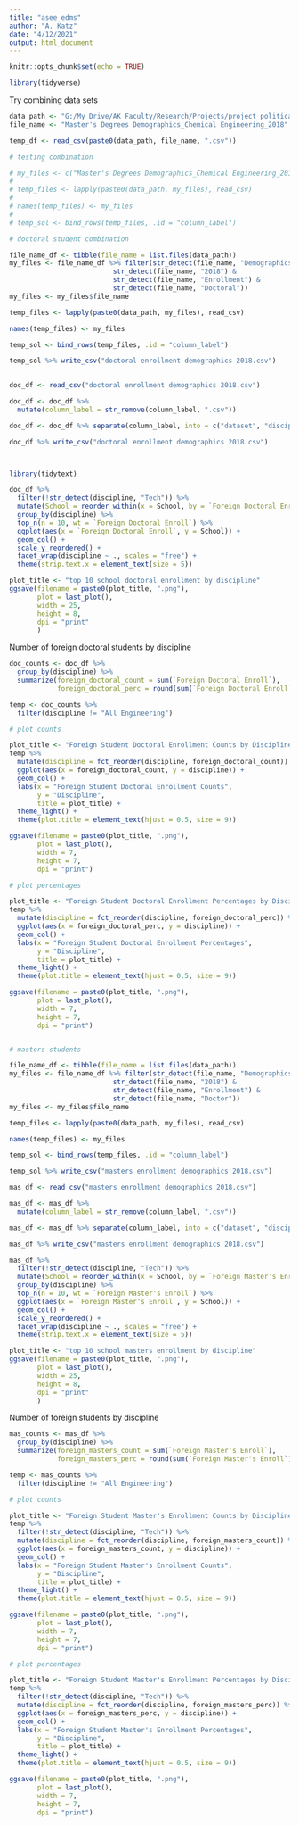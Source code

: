 ```yaml
---
title: "asee_edms"
author: "A. Katz"
date: "4/12/2021"
output: html_document
---
```


```r
knitr::opts_chunk$set(echo = TRUE)

library(tidyverse)
```


Try combining data sets

```r

data_path <- "G:/My Drive/AK Faculty/Research/Projects/project political economy of engineering education/project institutional data/edms_downloads/"
file_name <- "Master's Degrees Demographics_Chemical Engineering_2018"

temp_df <- read_csv(paste0(data_path, file_name, ".csv"))

```



```r

# testing combination

# my_files <- c("Master's Degrees Demographics_Chemical Engineering_2018", "Master's Degrees Demographics_Chemical Engineering_2017")
# 
# temp_files <- lapply(paste0(data_path, my_files), read_csv)
# 
# names(temp_files) <- my_files
# 
# temp_sol <- bind_rows(temp_files, .id = "column_label")
```


```r

# doctoral student combination

file_name_df <- tibble(file_name = list.files(data_path))
my_files <- file_name_df %>% filter(str_detect(file_name, "Demographics") & 
                          str_detect(file_name, "2018") & 
                          str_detect(file_name, "Enrollment") &
                          str_detect(file_name, "Doctoral"))
my_files <- my_files$file_name

temp_files <- lapply(paste0(data_path, my_files), read_csv)

names(temp_files) <- my_files

temp_sol <- bind_rows(temp_files, .id = "column_label")

temp_sol %>% write_csv("doctoral enrollment demographics 2018.csv")
  
```



```r

doc_df <- read_csv("doctoral enrollment demographics 2018.csv")

doc_df <- doc_df %>% 
  mutate(column_label = str_remove(column_label, ".csv"))

doc_df <- doc_df %>% separate(column_label, into = c("dataset", "discipline", "year"), sep = "_", remove = FALSE)

doc_df %>% write_csv("doctoral enrollment demographics 2018.csv")



library(tidytext)

doc_df %>%
  filter(!str_detect(discipline, "Tech")) %>% 
  mutate(School = reorder_within(x = School, by = `Foreign Doctoral Enroll`, within = discipline)) %>%
  group_by(discipline) %>% 
  top_n(n = 10, wt = `Foreign Doctoral Enroll`) %>% 
  ggplot(aes(x = `Foreign Doctoral Enroll`, y = School)) +
  geom_col() +
  scale_y_reordered() +
  facet_wrap(discipline ~ ., scales = "free") +
  theme(strip.text.x = element_text(size = 5))

plot_title <- "top 10 school doctoral enrollment by discipline"
ggsave(filename = paste0(plot_title, ".png"),
       plot = last_plot(),
       width = 25,
       height = 8,
       dpi = "print"
       )


```


Number of foreign doctoral students by discipline

```r
doc_counts <- doc_df %>% 
  group_by(discipline) %>% 
  summarize(foreign_doctoral_count = sum(`Foreign Doctoral Enroll`),
            foreign_doctoral_perc = round(sum(`Foreign Doctoral Enroll`)/sum(`Total Doctoral Enroll`) * 100, 2))

temp <- doc_counts %>% 
  filter(discipline != "All Engineering")
```


```r
# plot counts

plot_title <- "Foreign Student Doctoral Enrollment Counts by Discipline"
temp %>% 
  mutate(discipline = fct_reorder(discipline, foreign_doctoral_count)) %>% 
  ggplot(aes(x = foreign_doctoral_count, y = discipline)) +
  geom_col() +
  labs(x = "Foreign Student Doctoral Enrollment Counts",
       y = "Discipline",
       title = plot_title) +
  theme_light() +
  theme(plot.title = element_text(hjust = 0.5, size = 9))

ggsave(filename = paste0(plot_title, ".png"),
       plot = last_plot(),
       width = 7,
       height = 7,
       dpi = "print")

```


```r

# plot percentages

plot_title <- "Foreign Student Doctoral Enrollment Percentages by Discipline"
temp %>% 
  mutate(discipline = fct_reorder(discipline, foreign_doctoral_perc)) %>% 
  ggplot(aes(x = foreign_doctoral_perc, y = discipline)) +
  geom_col() +
  labs(x = "Foreign Student Doctoral Enrollment Percentages",
       y = "Discipline",
       title = plot_title) +
  theme_light() +
  theme(plot.title = element_text(hjust = 0.5, size = 9))

ggsave(filename = paste0(plot_title, ".png"),
       plot = last_plot(),
       width = 7,
       height = 7,
       dpi = "print")



```



```r

# masters students

file_name_df <- tibble(file_name = list.files(data_path))
my_files <- file_name_df %>% filter(str_detect(file_name, "Demographics") & 
                          str_detect(file_name, "2018") & 
                          str_detect(file_name, "Enrollment") &
                          str_detect(file_name, "Doctor"))
my_files <- my_files$file_name

temp_files <- lapply(paste0(data_path, my_files), read_csv)

names(temp_files) <- my_files

temp_sol <- bind_rows(temp_files, .id = "column_label")

temp_sol %>% write_csv("masters enrollment demographics 2018.csv")

```



```r

mas_df <- read_csv("masters enrollment demographics 2018.csv")

mas_df <- mas_df %>% 
  mutate(column_label = str_remove(column_label, ".csv"))

mas_df <- mas_df %>% separate(column_label, into = c("dataset", "discipline", "year"), sep = "_", remove = FALSE)

mas_df %>% write_csv("masters enrollment demographics 2018.csv")

mas_df %>%
  filter(!str_detect(discipline, "Tech")) %>% 
  mutate(School = reorder_within(x = School, by = `Foreign Master's Enroll`, within = discipline)) %>%
  group_by(discipline) %>% 
  top_n(n = 10, wt = `Foreign Master's Enroll`) %>% 
  ggplot(aes(x = `Foreign Master's Enroll`, y = School)) +
  geom_col() +
  scale_y_reordered() +
  facet_wrap(discipline ~ ., scales = "free") +
  theme(strip.text.x = element_text(size = 5))

plot_title <- "top 10 school masters enrollment by discipline"
ggsave(filename = paste0(plot_title, ".png"),
       plot = last_plot(),
       width = 25,
       height = 8,
       dpi = "print"
       )


```


Number of foreign students by discipline

```r
mas_counts <- mas_df %>% 
  group_by(discipline) %>% 
  summarize(foreign_masters_count = sum(`Foreign Master's Enroll`),
            foreign_masters_perc = round(sum(`Foreign Master's Enroll`)/sum(`Total Master's Enroll`) * 100, 2))

temp <- mas_counts %>% 
  filter(discipline != "All Engineering")
```


```r
# plot counts

plot_title <- "Foreign Student Master's Enrollment Counts by Discipline"
temp %>% 
  filter(!str_detect(discipline, "Tech")) %>% 
  mutate(discipline = fct_reorder(discipline, foreign_masters_count)) %>% 
  ggplot(aes(x = foreign_masters_count, y = discipline)) +
  geom_col() +
  labs(x = "Foreign Student Master's Enrollment Counts",
       y = "Discipline",
       title = plot_title) +
  theme_light() +
  theme(plot.title = element_text(hjust = 0.5, size = 9))

ggsave(filename = paste0(plot_title, ".png"),
       plot = last_plot(),
       width = 7,
       height = 7,
       dpi = "print")

```


```r

# plot percentages

plot_title <- "Foreign Student Master's Enrollment Percentages by Discipline"
temp %>% 
  filter(!str_detect(discipline, "Tech")) %>% 
  mutate(discipline = fct_reorder(discipline, foreign_masters_perc)) %>% 
  ggplot(aes(x = foreign_masters_perc, y = discipline)) +
  geom_col() +
  labs(x = "Foreign Student Master's Enrollment Percentages",
       y = "Discipline",
       title = plot_title) +
  theme_light() +
  theme(plot.title = element_text(hjust = 0.5, size = 9))

ggsave(filename = paste0(plot_title, ".png"),
       plot = last_plot(),
       width = 7,
       height = 7,
       dpi = "print")



```

```r



```


